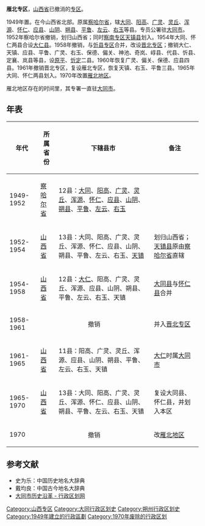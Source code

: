 {{Infobox Former Subdivision
|native_name = 
|conventional_long_name =山西省雁北专区
|common_name=雁北
|subdivision = [[专区|专区]] 
|nation = {{PRC}}[[山西省|山西省]]
|year_start = 1952年
|event_start = 
|date_start = 
|year_end = 1970年
|event_end = 
|date_end = 
|p1 = #雁北专区|雁北专区（山西省）
|flag_p1 = Flag of the People's Republic of China.svg
|s1 = 雁北地区
|flag_s1 = Flag of the People's Republic of China.svg
|image_flag = 
|image_coat = 
|image_map = 
|image_map_caption = 
|capital =[[大同市|大同市]]
|common_languages       =
|stat_year1             = 
|stat_area1             = 
|stat_pop1              = 
}}
{{Infobox Former Subdivision
|native_name = 
|conventional_long_name =察哈尔省雁北专区
|common_name=雁北
|subdivision = [[专区|专区]] 
|nation = {{PRC}}[[察哈尔省_(中华人民共和国)|察哈尔省]]
|year_start = 1949年
|event_start = 
|date_start = 
|year_end = 1952年
|event_end = 并入山西省
|date_end = 
|p1 = 察哈尔省 (中华民国)
|flag_p1 = Flag_of_the_Republic_of_China.svg
|s1 = #雁北专区|雁北专区（山西省）
|flag_s1 = Flag of the People's Republic of China.svg
|image_flag = 
|image_coat = 
|image_map = 
|image_map_caption = 
|capital =
|common_languages       =
|stat_year1             = 
|stat_area1             = 
|stat_pop1              = 
}}
'''雁北专区'''，[[山西省|山西省]]已撤消的[[专区|专区]]。

1949年置。在今山西省北部。原属[[察哈爾省_(中華人民共和國)|察哈尔省]]，辖[[大同县|大同]]、[[阳高县|阳高]]、[[广灵县|广灵]]、[[灵丘县|灵丘]]、[[浑源县|浑源]]、[[怀仁县|怀仁]]、[[应县|应县]]、[[山阴县|山阴]]、[[朔县|朔县]]、[[平鲁县|平鲁]]、[[左云县|左云]]、[[右玉县|右玉]]等县。专员公署驻[[大同市|大同市]]。1952年察哈尔省撤销，划归山西省；同时[[察南专区|察南专区]][[天镇县|天镇县]]划入。1954年大同、怀仁两县合设[[大仁县|大仁县]]。1958年撤销，与[[忻县专区|忻县专区]]合并，改设[[晋北专区|晋北专区]]；撤销大仁、天镇、应县、平鲁、广灵、右玉、保德、偏关、神池、奇岚、崞县、代县、忻县、定襄、岚县等县，设[[原平县|原平]]、[[忻定县|忻定]]二县。1960年恢复广灵、偏关、保德、应县四县。1961年撤销晋北专区，复设雁北专区，恢复天镇、右玉、平鲁三县。1965年大同、怀仁两县划入。1970年改置[[雁北地区|雁北地区]]。 

雁北地区存在的时间里，其专署一直驻[[大同市|大同市]]。

==年表==
{| class="wikitable"
|-
! 年代 !! 所属省份 !! 下辖县市 !! 备注
|-
| 1949-1952 || [[察哈爾省_(中華人民共和國)|察哈尔省]] || 12县：[[大同县|大同]]、[[阳高县|阳高]]、[[广灵县|广灵]]、[[灵丘县|灵丘]]、[[浑源县|浑源]]、[[怀仁县|怀仁]]、[[应县|应县]]、[[山阴县|山阴]]、[[朔县|朔县]]、[[平鲁县|平鲁]]、[[左云县|左云]]、[[右玉县|右玉]] ||
|-
| 1952-1954 || [[山西省|山西省]] || 13县：大同、阳高、广灵、灵丘、浑源、怀仁、应县、山阴、朔县、平鲁、左云、右玉、[[天镇|天镇]] || 划归山西省；[[天镇县|天镇县]]原由[[察哈尔省|察哈尔省]]直辖
|-
| 1954-1958 || [[山西省|山西省]] || 12县：[[大仁县|大仁]]、阳高、广灵、灵丘、浑源、应县、山阴、朔县、平鲁、左云、右玉、天镇 || [[大同县|大同县]]与[[怀仁县|怀仁县]]合并
|- 
| 1958-1961 || colspan="2" style="text-align: center;" | 撤销 ||并入[[晋北专区|晋北专区]]
|-
| 1961-1965 || [[山西省|山西省]] || 11县：阳高、广灵、灵丘、浑源、应县、山阴、朔县、平鲁、左云、右玉、天镇 || [[大仁县|大仁]]时属[[大同市|大同市]]
|-
| 1965-1970 || [[山西省|山西省]] || 13县：大同、阳高、广灵、灵丘、浑源、怀仁、应县、山阴、朔县、平鲁、左云、右玉、天镇 || 复设大同县、怀仁县，并划入本区
|- 
| 1970 || colspan="2" style="text-align: center;" | 撤销 ||改[[雁北地区|雁北地区]]
|}

==参考文献==
*史为乐：中国历史地名大辞典
*戴均良：中国古今地名大辞典
* [http://www.xzqh.org/html/show.php?contentid=3528 大同市历史沿革 - 行政区划网] {{Wayback|url=http://www.xzqh.org/html/show.php?contentid=3528 |date=20160309000439 }}

{{山西省历史二级政区|nocat}}
[[Category:山西专区|Category:山西专区]]
[[Category:大同行政区划史|Category:大同行政区划史]]
[[Category:朔州行政区划史|Category:朔州行政区划史]]
[[Category:1949年建立的行政區劃|Category:1949年建立的行政區劃]]
[[Category:1970年废除的行政区划|Category:1970年废除的行政区划]]